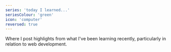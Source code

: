 ```yaml
---
series: 'today I learned...'
seriesColour: 'green'
icon: 'computer'
reversed: true
---
```


Where I post highlights from what I've been learning recently, particularly in relation to web development.
